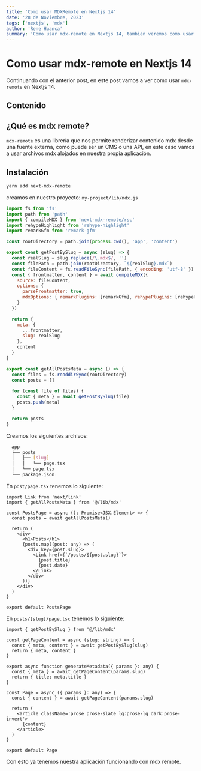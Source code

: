 ```yaml
---
title: 'Como usar MDXRemote en Nextjs 14'
date: '28 de Noviembre, 2023'
tags: ['nextjs', 'mdx']
author: 'Rene Huanca'
summary: 'Como usar mdx-remote en Nextjs 14, tambien veremos como usar remark-gfm y rehype-highlight'
---
```


# Como usar mdx-remote en Nextjs 14

Continuando con el anterior post, en este post vamos a ver como usar `mdx-remote` en Nextjs 14.

## Contenido

## ¿Qué es mdx remote?

`mdx-remote` es una librería que nos permite renderizar contenido mdx desde una fuente externa, como puede ser un CMS o una API, en este caso vamos a usar archivos mdx alojados en nuestra propia aplicación.

## Instalación

```bash
yarn add next-mdx-remote
```

creamos en nuestro proyecto: `my-project/lib/mdx.js`

```js
import fs from 'fs'
import path from 'path'
import { compileMDX } from 'next-mdx-remote/rsc'
import rehypeHighlight from 'rehype-highlight'
import remarkGfm from 'remark-gfm'

const rootDirectory = path.join(process.cwd(), 'app', 'content')

export const getPostBySlug = async (slug) => {
  const realSlug = slug.replace(/\.mdx$/, '')
  const filePath = path.join(rootDirectory, `${realSlug}.mdx`)
  const fileContent = fs.readFileSync(filePath, { encoding: 'utf-8' })
  const { frontmatter, content } = await compileMDX({
    source: fileContent,
    options: {
      parseFrontmatter: true,
      mdxOptions: { remarkPlugins: [remarkGfm], rehypePlugins: [rehypeHighlight] }
    }
  })

  return {
    meta: {
      ...frontmatter,
      slug: realSlug
    },
    content
  }
}

export const getAllPostsMeta = async () => {
  const files = fs.readdirSync(rootDirectory)
  const posts = []

  for (const file of files) {
    const { meta } = await getPostBySlug(file)
    posts.push(meta)
  }

  return posts
}
```

Creamos los siguientes archivos:

```bash
  app
  ├── posts
  │   ├── [slug]
  │   │   └── page.tsx
  │   └── page.tsx
  └── package.json
```

En `post/page.tsx` tenemos lo siguiente:

```tsx
import Link from 'next/link'
import { getAllPostsMeta } from '@/lib/mdx'

const PostsPage = async (): Promise<JSX.Element> => {
  const posts = await getAllPostsMeta()

  return (
    <div>
      <h1>Posts</h1>
      {posts.map((post: any) => (
        <div key={post.slug}>
          <Link href={`/posts/${post.slug}`}>
            {post.title}
            {post.date}
          </Link>
        </div>
      ))}
    </div>
  )
}

export default PostsPage
```

En `posts/[slug]/page.tsx` tenemos lo siguiente:

```tsx
import { getPostBySlug } from '@/lib/mdx'

const getPageContent = async (slug: string) => {
  const { meta, content } = await getPostBySlug(slug)
  return { meta, content }
}

export async function generateMetadata({ params }: any) {
  const { meta } = await getPageContent(params.slug)
  return { title: meta.title }
}

const Page = async ({ params }: any) => {
  const { content } = await getPageContent(params.slug)

  return (
    <article className='prose prose-slate lg:prose-lg dark:prose-invert'>
      {content}
    </article>
  )
}

export default Page
```

Con esto ya tenemos nuestra aplicación funcionando con mdx remote.
